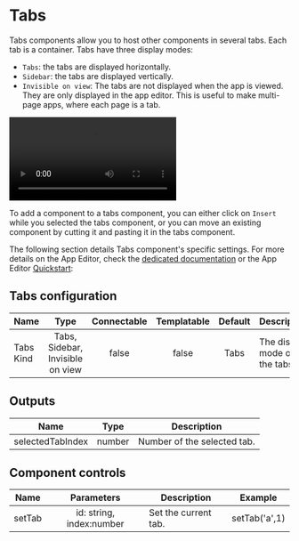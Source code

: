 
# Tabs

Tabs components allow you to host other components in several tabs. Each tab is a container.
Tabs have three display modes:

- `Tabs`: the tabs are displayed horizontally.
- `Sidebar`: the tabs are displayed vertically.
- `Invisible on view`: The tabs are not displayed when the app is viewed. They are only displayed in the app editor. This is useful to make multi-page apps, where each page is a tab.

<video
	className="border-2 rounded-xl object-cover w-full h-full dark:border-gray-800"
	autoPlay
	controls
	src="/videos/tabs.mp4"
	alt="tabs component"
/>
<br />

To add a component to a tabs component, you can either click on `Insert` while you selected the tabs component, or you can move an existing component by cutting it and pasting it in the tabs component.

The following section details Tabs component's specific settings. For more details on the App Editor, check the [dedicated documentation](../0_app_editor/index.mdx) or the App Editor [Quickstart](../../getting_started/7_apps_quickstart/index.mdx):

<div class="grid grid-cols-2 gap-6 mb-4">
	<DocCard
		color="orange"
		title="App Editor Documentation"
		description="The app editor is a low-code builder to create custom User Interfaces with a mix of drag-and-drop and code."
		href="/docs/apps/app_editor"
	/>
	<DocCard
		color="orange"
		title="Apps Quickstart"
		description="Learn how to build your first app in a matter of minutes."
		href="/docs/getting_started/apps_quickstart"
	/>
</div>

## Tabs configuration

| Name      |               Type               | Connectable | Templatable | Default | Description                   |
| --------- | :------------------------------: | :---------: | :---------: | :-----: | ----------------------------- |
| Tabs Kind | Tabs, Sidebar, Invisible on view |    false    |    false    |  Tabs   | The display mode of the tabs. |

## Outputs

| Name             |  Type  | Description                 |
| ---------------- | :----: | --------------------------- |
| selectedTabIndex | number | Number of the selected tab. |

## Component controls

| Name   |        Parameters        | Description          | Example       |
| ------ | :----------------------: | -------------------- | ------------- |
| setTab | id: string, index:number | Set the current tab. | setTab('a',1) |
